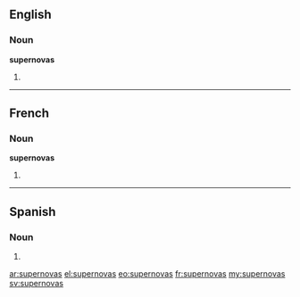 ==English==

===Noun===
'''supernovas'''

# {{plural of|[[supernova]]}}

----

==French==

===Noun===
'''supernovas''' {{f}}

# {{plural of|[[supernova]]|lang=fr}}

----

==Spanish==

===Noun===
{{head|es|noun form|g=m|g2=p}}

# {{plural of|lang=es|[[supernova]]|nocat=1}}

[[ar:supernovas]]
[[el:supernovas]]
[[eo:supernovas]]
[[fr:supernovas]]
[[my:supernovas]]
[[sv:supernovas]]